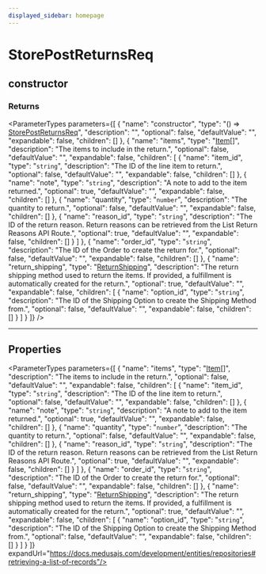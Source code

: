 ```yaml
---
displayed_sidebar: homepage
---
```



# StorePostReturnsReq

## constructor

### Returns

<ParameterTypes parameters={[
  {
    "name": "constructor",
    "type": "() => [StorePostReturnsReq](medusa.StorePostReturnsReq.mdx)",
    "description": "",
    "optional": false,
    "defaultValue": "",
    "expandable": false,
    "children": []
  },
  {
    "name": "items",
    "type": "[Item](medusa.Item-6.mdx)[]",
    "description": "The items to include in the return.",
    "optional": false,
    "defaultValue": "",
    "expandable": false,
    "children": [
      {
        "name": "item_id",
        "type": "`string`",
        "description": "The ID of the line item to return.",
        "optional": false,
        "defaultValue": "",
        "expandable": false,
        "children": []
      },
      {
        "name": "note",
        "type": "`string`",
        "description": "A note to add to the item returned.",
        "optional": true,
        "defaultValue": "",
        "expandable": false,
        "children": []
      },
      {
        "name": "quantity",
        "type": "`number`",
        "description": "The quantity to return.",
        "optional": false,
        "defaultValue": "",
        "expandable": false,
        "children": []
      },
      {
        "name": "reason_id",
        "type": "`string`",
        "description": "The ID of the return reason. Return reasons can be retrieved from the List Return Reasons API Route.",
        "optional": true,
        "defaultValue": "",
        "expandable": false,
        "children": []
      }
    ]
  },
  {
    "name": "order_id",
    "type": "`string`",
    "description": "The ID of the Order to create the return for.",
    "optional": false,
    "defaultValue": "",
    "expandable": false,
    "children": []
  },
  {
    "name": "return_shipping",
    "type": "[ReturnShipping](medusa.ReturnShipping-3.mdx)",
    "description": "The return shipping method used to return the items. If provided, a fulfillment is automatically created for the return.",
    "optional": true,
    "defaultValue": "",
    "expandable": false,
    "children": [
      {
        "name": "option_id",
        "type": "`string`",
        "description": "The ID of the Shipping Option to create the Shipping Method from.",
        "optional": false,
        "defaultValue": "",
        "expandable": false,
        "children": []
      }
    ]
  }
]} />

___

## Properties

<ParameterTypes parameters={[
  {
    "name": "items",
    "type": "[Item](medusa.Item-6.mdx)[]",
    "description": "The items to include in the return.",
    "optional": false,
    "defaultValue": "",
    "expandable": false,
    "children": [
      {
        "name": "item_id",
        "type": "`string`",
        "description": "The ID of the line item to return.",
        "optional": false,
        "defaultValue": "",
        "expandable": false,
        "children": []
      },
      {
        "name": "note",
        "type": "`string`",
        "description": "A note to add to the item returned.",
        "optional": true,
        "defaultValue": "",
        "expandable": false,
        "children": []
      },
      {
        "name": "quantity",
        "type": "`number`",
        "description": "The quantity to return.",
        "optional": false,
        "defaultValue": "",
        "expandable": false,
        "children": []
      },
      {
        "name": "reason_id",
        "type": "`string`",
        "description": "The ID of the return reason. Return reasons can be retrieved from the List Return Reasons API Route.",
        "optional": true,
        "defaultValue": "",
        "expandable": false,
        "children": []
      }
    ]
  },
  {
    "name": "order_id",
    "type": "`string`",
    "description": "The ID of the Order to create the return for.",
    "optional": false,
    "defaultValue": "",
    "expandable": false,
    "children": []
  },
  {
    "name": "return_shipping",
    "type": "[ReturnShipping](medusa.ReturnShipping-3.mdx)",
    "description": "The return shipping method used to return the items. If provided, a fulfillment is automatically created for the return.",
    "optional": true,
    "defaultValue": "",
    "expandable": false,
    "children": [
      {
        "name": "option_id",
        "type": "`string`",
        "description": "The ID of the Shipping Option to create the Shipping Method from.",
        "optional": false,
        "defaultValue": "",
        "expandable": false,
        "children": []
      }
    ]
  }
]} expandUrl="https://docs.medusajs.com/development/entities/repositories#retrieving-a-list-of-records"/>
